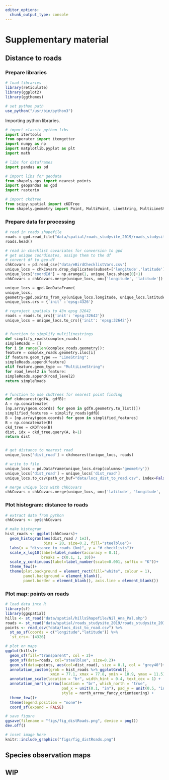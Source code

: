 ```yaml
---
editor_options: 
  chunk_output_type: console
---
```


# Supplementary material

## Distance to roads

### Prepare libraries

```r
# load libraries
library(reticulate)
library(ggplot2)
library(ggthemes)

# set python path
use_python("/usr/bin/python3")
```

Importing python libraries.

```python

# import classic python libs
import itertools
from operator import itemgetter
import numpy as np
import matplotlib.pyplot as plt
import math

# libs for dataframes
import pandas as pd

# import libs for geodata
from shapely.ops import nearest_points
import geopandas as gpd
import rasterio

# import ckdtree
from scipy.spatial import cKDTree
from shapely.geometry import Point, MultiPoint, LineString, MultiLineString
```

### Prepare data for processing

```python
# read in roads shapefile
roads = gpd.read_file("data/spatial/roads_studysite_2019/roads_studysite_2019.shp")
roads.head()

# read in checklist covariates for conversion to gpd
# get unique coordinates, assign them to the df
# convert df to geo-df
chkCovars = pd.read_csv("data/eBirdChecklistVars.csv")
unique_locs = chkCovars.drop_duplicates(subset=['longitude','latitude'])[['longitude', 'latitude', 'nSp']]
unique_locs['coordId'] = np.arange(1, unique_locs.shape[0]+1)
chkCovars = chkCovars.merge(unique_locs, on=['longitude', 'latitude'])

unique_locs = gpd.GeoDataFrame(
unique_locs,
geometry=gpd.points_from_xy(unique_locs.longitude, unique_locs.latitude))
unique_locs.crs = {'init' :'epsg:4326'}

# reproject spatials to 43n epsg 32642
roads = roads.to_crs({'init': 'epsg:32642'})
unique_locs = unique_locs.to_crs({'init': 'epsg:32642'})


# function to simplify multilinestrings
def simplify_roads(complex_roads):
simpleRoads = []
for i in range(len(complex_roads.geometry)):
feature = complex_roads.geometry.iloc[i]
if feature.geom_type == "LineString":
simpleRoads.append(feature)
elif feature.geom_type == "MultiLineString":
for road_level2 in feature:
simpleRoads.append(road_level2)
return simpleRoads


# function to use ckdtrees for nearest point finding
def ckdnearest(gdfA, gdfB):
A = np.concatenate(
[np.array(geom.coords) for geom in gdfA.geometry.to_list()])
simplified_features = simplify_roads(gdfB)
B = [np.array(geom.coords) for geom in simplified_features]
B = np.concatenate(B)
ckd_tree = cKDTree(B)
dist, idx = ckd_tree.query(A, k=1)
return dist


# get distance to nearest road
unique_locs['dist_road'] = ckdnearest(unique_locs, roads)

# write to file
unique_locs = pd.DataFrame(unique_locs.drop(columns='geometry'))
unique_locs['dist_road'] = unique_locs['dist_road']
unique_locs.to_csv(path_or_buf="data/locs_dist_to_road.csv", index=False)

# merge unique locs with chkCovars
chkCovars = chkCovars.merge(unique_locs, on=['latitude', 'longitude', 'coordId'])
```

### Plot histogram: distance to roads

```r
# extract data from python
chkCovars <- py$chkCovars

# make histogram
hist_roads <- ggplot(chkCovars)+
  geom_histogram(aes(dist_road / 1e3),
                 bins = 20, size=0.2, fill="steelblue")+
  labs(x = "distance to roads (km)", y = "# checklists")+
  scale_x_log10(label=label_number(accuracy = 0.1), 
                breaks = c(0.1, 1, 10))+
  scale_y_continuous(label=label_number(scale=0.001, suffix = "K"))+
  theme_few()+
  theme(plot.background = element_rect(fill="white", colour = 1),
        panel.background = element_blank(),
        panel.border = element_blank(), axis.line = element_blank())

```

### Plot map: points on roads

```r
# load data into R
library(sf)
library(ggspatial)
hills <- st_read("data/spatial/hillsShapefile/Nil_Ana_Pal.shp")
roads <- st_read("data/spatial/roads_studysite_2019/roads_studysite_2019.shp")
points <- read_csv("data/locs_dist_to_road.csv") %>% 
  st_as_sf(coords = c("longitude","latitude")) %>% 
  `st_crs<-`(4326)

# plot on maps
ggplot(hills)+
  geom_sf(fill="transparent", col = 2)+
  geom_sf(data=roads, col="steelblue", size=0.2)+
  geom_sf(data=points, aes(col=dist_road), size = 0.1, col = "grey40")+
  annotation_custom(grob = hist_roads %>% ggplotGrob(),
                    xmin = 77.1, xmax = 77.8, ymin = 10.9, ymax = 11.5)+
  annotation_scale(location = "br", width_hint = 0.4, text_cex = 1) +
  annotation_north_arrow(location = "br", which_north = "true", 
                         pad_x = unit(0.1, "in"), pad_y = unit(0.5, "in"),
                         style = north_arrow_fancy_orienteering) +
  theme_few()+
  theme(legend.position = "none")+
  coord_sf(expand = FALSE)

# save figure
ggsave(filename = "figs/fig_distRoads.png", device = png())
dev.off()
```

```r
# inset image here
knitr::include_graphics("figs/fig_distRoads.png")

```

## Species observation maps



## WIP
